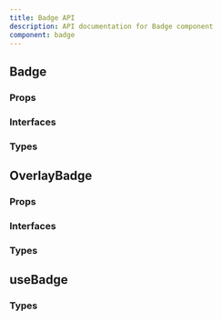 ```yaml
---
title: Badge API
description: API documentation for Badge component
component: badge
---
```


## Badge

### Props

<DocTable name="Badge" category="api" type="props" />

### Interfaces

<DocTable name="Badge" category="api" type="interfaces" />

### Types

<DocTable name="Badge" category="api" type="types" />

## OverlayBadge

### Props

<DocTable name="OverlayBadge" category="api" type="props" />

### Interfaces

<DocTable name="OverlayBadge" category="api" type="interfaces" />

### Types

<DocTable name="OverlayBadge" category="api" type="types" />

## useBadge

### Types

<DocTable name="useBadge" category="api" type="types" />
